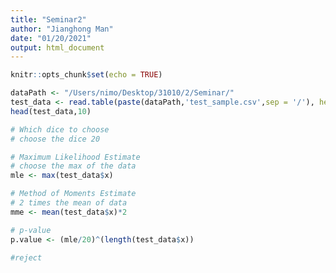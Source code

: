 ```yaml
---
title: "Seminar2"
author: "Jianghong Man"
date: "01/20/2021"
output: html_document
---
```


```r
knitr::opts_chunk$set(echo = TRUE)
```


```r
dataPath <- "/Users/nimo/Desktop/31010/2/Seminar/"
test_data <- read.table(paste(dataPath,'test_sample.csv',sep = '/'), header=TRUE)
head(test_data,10)
```

```r
# Which dice to choose 
# choose the dice 20
```

```r
# Maximum Likelihood Estimate
# choose the max of the data
mle <- max(test_data$x)
```

```r
# Method of Moments Estimate
# 2 times the mean of data
mme <- mean(test_data$x)*2
```

```r
# p-value 
p.value <- (mle/20)^(length(test_data$x))
```

```r
#reject
```




















